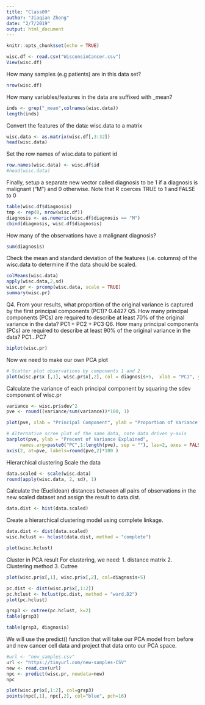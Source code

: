 ```yaml
---
title: "Class09"
author: "Jiaqian Zhong"
date: "2/7/2019"
output: html_document
---
```


```r
knitr::opts_chunk$set(echo = TRUE)
```
```r
wisc.df <- read.csv("WisconsinCancer.csv")
View(wisc.df)
```

How many samples (e.g patients) are in this data set?
```r
nrow(wisc.df)
```
How many variables/features in the data are suffixed with _mean?
```r
inds <- grep("_mean",colnames(wisc.data))
length(inds)
```

Convert the features of the data: wisc.data to a matrix
```r
wisc.data <- as.matrix(wisc.df[,3:32])
head(wisc.data)
```

Set the row names of wisc.data to patient id
```r
row.names(wisc.data) <- wisc.df$id
#head(wisc.data)
```

Finally, setup a separate new vector called diagnosis to be 1 if a diagnosis is malignant ("M") and 0 otherwise. Note that R coerces TRUE to 1 and FALSE to 0
```r
table(wisc.df$diagnosis)
tmp <- rep(0, nrow(wisc.df))
diagnosis <- as.numeric(wisc.df$diagnosis == "M")
cbind(diagnosis, wisc.df$diagnosis)
```

How many of the observations have a malignant diagnosis?
```r
sum(diagnosis)
```

Check the mean and standard deviation of the features (i.e. columns) of the wisc.data to determine if the data should be scaled.
```r
colMeans(wisc.data)
apply(wisc.data,2,sd)
wisc.pr <- prcomp(wisc.data, scale = TRUE)
summary(wisc.pr)
```

Q4. From your results, what proportion of the original variance is captured by the first principal components (PC1)? 0.4427
Q5. How many principal components (PCs) are required to describe at least 70% of the original variance in the data? PC1 + PC2 + PC3
Q6. How many principal components (PCs) are required to describe at least 90% of the original variance in the data? PC1...PC7

```r
biplot(wisc.pr)
```

Now we need to make our own PCA plot
```r
# Scatter plot observations by components 1 and 2
plot(wisc.pr$x [,1], wisc.pr$x[,2], col = diagnosis+5,  xlab = "PC1", ylab = "PC2")
```

Calculate the variance of each principal component by squaring the sdev component of wisc.pr
```r
variance <- wisc.pr$sdev^2
pve <- round((variance/sum(variance))*100, 1)
```

```r
plot(pve, xlab = "Principal Component", ylab = "Proportion of Variance Explained",  type = "o")
```

```r
# Alternative scree plot of the same data, note data driven y-axis
barplot(pve, ylab = "Precent of Variance Explained",
     names.arg=paste0("PC",1:length(pve), sep = ""), las=2, axes = FALSE)
axis(2, at=pve, labels=round(pve,2)*100 )
```

Hierarchical clustering
Scale the data
```r
data.scaled <- scale(wisc.data)
round(apply(wisc.data, 2, sd), 1)
```

Calculate the (Euclidean) distances between all pairs of observations in the new scaled dataset and assign the result to data.dist.
```r
data.dist <- hist(data.scaled)
```

Create a hierarchical clustering model using complete linkage. 
```r
data.dist <- dist(data.scaled)
wisc.hclust <- hclust(data.dist, method = "complete")
```

```r
plot(wisc.hclust)
```

Cluster in PCA result
For clustering, we need: 
1. distance matrix
2. Clustering method
3. Cutree
```r
plot(wisc.pr$x[,1], wisc.pr$x[,2], col=diagnosis+5)
```

```r
pc.dist <- dist(wisc.pr$x[,1:2])
pc.hclust <- hclust(pc.dist, method = "ward.D2")
plot(pc.hclust)
```

```r
grsp3 <- cutree(pc.hclust, k=2)
table(grsp3)
```

```r
table(grsp3, diagnosis)
```

We will use the predict() function that will take our PCA model from before and new cancer cell data and project that data onto our PCA space.
```r
#url <- "new_samples.csv"
url <- "https://tinyurl.com/new-samples-CSV"
new <- read.csv(url)
npc <- predict(wisc.pr, newdata=new)
npc
```

```r
plot(wisc.pr$x[,1:2], col=grsp3)
points(npc[,1], npc[,2], col="blue", pch=16)
```


